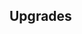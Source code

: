 {{Building
| name = Mill
| image = N/A
| category = {{BuildingCategory|category=Advanced Production}}
| cycle = 1.50s
| capacity = N/A
| produce_per_cycle = 1 {{RessourceIcon|type=flour}}
| consume_per_cycle = 1 {{RessourceIcon|type=wheat}}
| build_cost = 40 {{RessourceIcon|type=wood}}, 70 {{RessourceIcon|type=gold}}, 25 {{RessourceIcon|type=wheat}}
| description = Makes flour out of wheat.
}}

== Upgrades ==
{{Upgrade
| name = Efficient processing
| description = Increases efficiency and speed. Now consumes 3 {{RessourceIcon|type=wheat}} to produce 2 {{RessourceIcon|type=flour}}.
}}
{{Upgrade
| name = Troop inspiration
| description = Passively increases damage dealt by and HP of [[Flying]] troops by 5%.
}}